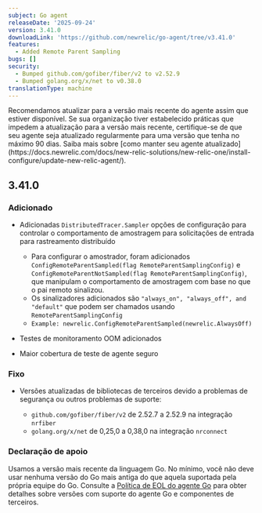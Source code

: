 ```yaml
---
subject: Go agent
releaseDate: '2025-09-24'
version: 3.41.0
downloadLink: 'https://github.com/newrelic/go-agent/tree/v3.41.0'
features:
  - Added Remote Parent Sampling
bugs: []
security:
  - Bumped github.com/gofiber/fiber/v2 to v2.52.9
  - Bumped golang.org/x/net to v0.38.0
translationType: machine
---
```


<Callout variant="important">
  Recomendamos atualizar para a versão mais recente do agente assim que estiver disponível. Se sua organização tiver estabelecido práticas que impedem a atualização para a versão mais recente, certifique-se de que seu agente seja atualizado regularmente para uma versão que tenha no máximo 90 dias. Saiba mais sobre [como manter seu agente atualizado](https://docs.newrelic.com/docs/new-relic-solutions/new-relic-one/install-configure/update-new-relic-agent/).
</Callout>

## 3.41.0

### Adicionado

* Adicionadas `DistributedTracer.Sampler` opções de configuração para controlar o comportamento de amostragem para solicitações de entrada para rastreamento distribuído

  * Para configurar o amostrador, foram adicionados `ConfigRemoteParentSampled(flag RemoteParentSamplingConfig)` e `ConfigRemoteParentNotSampled(flag RemoteParentSamplingConfig)`, que manipulam o comportamento de amostragem com base no que o pai remoto sinalizou.
  * Os sinalizadores adicionados são `"always_on", "always_off", and "default"` que podem ser chamados usando `RemoteParentSamplingConfig`
  * `Example: newrelic.ConfigRemoteParentSampled(newrelic.AlwaysOff)`

* Testes de monitoramento OOM adicionados

* Maior cobertura de teste de agente seguro

### Fixo

* Versões atualizadas de bibliotecas de terceiros devido a problemas de segurança ou outros problemas de suporte:

  * `github.com/gofiber/fiber/v2` de 2.52.7 a 2.52.9 na integração `nrfiber`
  * `golang.org/x/net` de 0,25,0 a 0,38,0 na integração `nrconnect`

### Declaração de apoio

Usamos a versão mais recente da linguagem Go. No mínimo, você não deve usar nenhuma versão do Go mais antiga do que aquela suportada pela própria equipe do Go. Consulte a [Política de EOL do agente Go](https://docs.newrelic.com/docs/apm/agents/go-agent/get-started/go-agent-eol-policy/) para obter detalhes sobre versões com suporte do agente Go e componentes de terceiros.